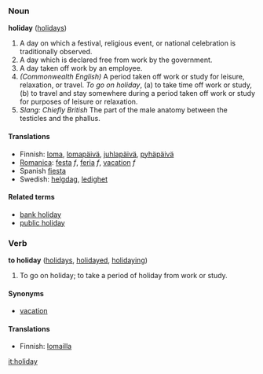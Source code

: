 ===Noun===
'''holiday''' ([[holiday]]s)
#A day on which a festival, religious event, or national celebration is traditionally observed.
#A day which is declared free from work by the government.
#A day taken off work by an employee.
#''(Commonwealth English)'' A period taken off work or study for leisure, relaxation, or travel. ''To go on holiday'', (a) to take time off work or study, (b) to travel and stay somewhere during a period taken off work or study for purposes of leisure or relaxation.
#''Slang: Chiefly British'' The part of the male anatomy between the testicles and the phallus.

====Translations====

*Finnish: [[loma]], [[lomapäivä]], [[juhlapäivä]], [[pyhäpäivä]]
*[[Romanica]]: [[festa]] ''f'', [[feria]] ''f'', [[vacation]] ''f''
*Spanish [[fiesta]]
*Swedish: [[helgdag]], [[ledighet]]

====Related terms====
*[[bank holiday]]
*[[public holiday]]

===Verb===
'''to holiday''' ([[holidays]], [[holidayed]], [[holidaying]])

#To go on holiday; to take a period of holiday from work or study.

====Synonyms====
*[[vacation]]

====Translations====

*Finnish: [[lomailla]]

[[it:holiday]]